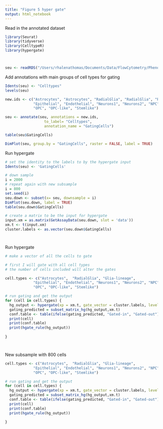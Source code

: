 ```yaml
---
title: "Figure 5 hyper gate"
output: html_notebook
---
```



Read in the annotated dataset


```r

library(Seurat)
library(tidyverse)
library(CelltypeR)
library(hypergate)




```

```r
seu <- readRDS("/Users/rhalenathomas/Documents/Data/FlowCytometry/PhenoID/Analysis/NatMethodJuneSubmission/Figure4/All9MOannaoteAug.RDS") 
```


Add annotations with main groups of cell types for gating

```r
Idents(seu) <- "Celltypes"
levels(seu)

```


```r

new.ids <- c("Astrocytes", "Astrocytes", "RadialGlia", "RadialGlia", "RadialGlia", "RadialGlia", "Glia-lineage",
             "Epithelial", "Endothelial", "Neurons1", "Neurons2", "NPC", "Neural-lineage", "Oligodendrocytes",
             "OPC", "OPC-like", "Stemlike")

seu <- annotate(seu, annotations = new.ids, 
                  to_label= "Celltypes", 
                  annotation_name = "GatingCells")

table(seu$GatingCells)

```


```r
DimPlot(seu, group.by = "GatingCells", raster = FALSE, label = TRUE)
```




Run hypergate

```r

# set the identity to the labels to by the hypergate input
Idents(seu) <- 'GatingCells'

# down sample
i = 2000
# repeat again with new subsample
i = 800
set.seed(i)
seu.down <- subset(x= seu, downsample = i)
DimPlot(seu.down, label = TRUE)
table(seu.down$GatingCells)

# create a matrix to be the input for hypergate
input.xm = as.matrix(GetAssayData(seu.down, slot = 'data'))
xm.t <- t(input.xm)
cluster.labels <- as.vector(seu.down$GatingCells)




```

Run hypergate

```r

# make a vector of all the cells to gate

# first I will gate with all cell types
# the number of cells included will alter the gates

cell.types <- c("Astrocytes",  "RadialGlia", "Glia-lineage",
             "Epithelial", "Endothelial", "Neurons1", "Neurons2", "NPC", "Neural-lineage", "Oligodendrocytes",
             "OPC", "OPC-like", "Stemlike")

# run gating and get the output
for (cell in cell.types) {
  hg_output <- hypergate(xp = xm.t, gate_vector = cluster.labels, level = cell)
  gating_predicted = subset_matrix_hg(hg_output,xm.t)
  conf.table <- table(ifelse(gating_predicted, "Gated-in", "Gated-out"), ifelse(cluster.labels ==  cell, cell, "Others"))
  print(cell)
  print(conf.table)
  print(hgate_rule(hg_output))
 
}




```


New subsample with 800 cells

```r

cell.types <- c("Astrocytes",  "RadialGlia", "Glia-lineage",
             "Epithelial", "Endothelial", "Neurons1", "Neurons2", "NPC", "Neural-lineage", "Oligodendrocytes",
             "OPC", "OPC-like", "Stemlike")

# run gating and get the output
for (cell in cell.types) {
  hg_output <- hypergate(xp = xm.t, gate_vector = cluster.labels, level = cell)
  gating_predicted = subset_matrix_hg(hg_output,xm.t)
  conf.table <- table(ifelse(gating_predicted, "Gated-in", "Gated-out"), ifelse(cluster.labels ==  cell, cell, "Others"))
  print(cell)
  print(conf.table)
  print(hgate_rule(hg_output))
 
}




```



